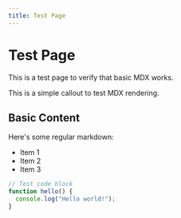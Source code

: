 ```yaml
---
title: Test Page
---
```



# Test Page

This is a test page to verify that basic MDX works.

<Callout type="info">
This is a simple callout to test MDX rendering.
</Callout>

## Basic Content

Here's some regular markdown:

- Item 1
- Item 2
- Item 3

```javascript
// Test code block
function hello() {
  console.log("Hello world!");
}
```
